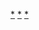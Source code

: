 {{Navbox
|titlestyle = background: #FFD700
|name  = 叱咤樂壇唱作人銀獎
|title = [[叱咤樂壇流行榜頒獎典禮]][[叱咤樂壇唱作人]]銀獎
|listclass  = hlist
|groupstyle = background: #FEDCBA
|group1 = 2000年代
|list1 = * 2001 [[周杰倫]]
* 2002 [[周杰倫]]
* 2003 [[林一峰]]
* 2004 [[郭偉亮|Eric Kwok]]
* 2005 [[林海峰 (香港)|林海峰]]
* 2006 [[方大同]]
* 2007 [[張繼聰]]
* 2008 [[王菀之]]
* 2009 [[側田]]
|group2 = 2010年代
|list2 = * 2010 [[孫耀威]]
* 2011 [[周國賢]]
* 2012 [[周國賢]]
* 2013 [[藍奕邦]]
* 2014 [[林奕匡]]
* 2015 [[王菀之]]
* 2016 [[方皓玟]]
* 2017 [[王菀之]]
* 2018 [[江海迦|AGA]]
* 2019 [[江海迦|AGA]]
|group3 = 2020年代
|list3 = * 2020 [[馮允謙]]
* 2021 [[馮允謙]]
}}<includeonly>[[Category:叱咤樂壇唱作人銀獎|*]]</includeonly>
<noinclude>[[Category:叱咤樂壇唱作人銀獎|*]][[Category:叱咤樂壇流行榜模板|*]]</noinclude>